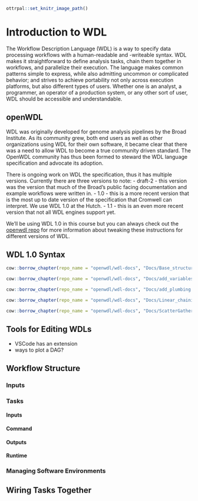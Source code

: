 ```r
ottrpal::set_knitr_image_path()
```

# Introduction to WDL
The Workflow Description Language (WDL) is a way to specify data processing workflows with a human-readable and -writeable syntax. 
WDL makes it straightforward to define analysis tasks, chain them together in workflows, and parallelize their execution. 
The language makes common patterns simple to express, while also admitting uncommon or complicated behavior; and strives to achieve portability not only across execution platforms, but also different types of users. 
Whether one is an analyst, a programmer, an operator of a production system, or any other sort of user, WDL should be accessible and understandable.

## openWDL

WDL was originally developed for genome analysis pipelines by the Broad Institute. 
As its community grew, both end users as well as other organizations using WDL for their own software, it became clear that there was a need to allow WDL to become a true community driven standard. 
The OpenWDL community has thus been formed to steward the WDL language specification and advocate its adoption.

There is ongoing work on WDL the specification, thus it has multiple versions.  Currently there are three versions to note:
- draft-2 - this version was the version that much of the Broad's public facing documentation and example workflows were written in. 
- 1.0 - this is a more recent version that is the most up to date version of the specification that Cromwell can interpret.  We use WDL 1.0 at the Hutch.
- 1.1 - this is an even more recent version that not all WDL engines support yet. 

We'll be using WDL 1.0 in this course but you can always check out the [openwdl repo](https://github.com/openwdl/wdl) for more information about tweaking these instructions for different versions of WDL.  

## WDL 1.0 Syntax

```r
cow::borrow_chapter(repo_name = "openwdl/wdl-docs", "Docs/Base_structure.md", branch = "1.0", remove_h1 = TRUE)
```
```r
cow::borrow_chapter(repo_name = "openwdl/wdl-docs", "Docs/add_variables.md", branch = "1.0", remove_h1 = TRUE)
```


```r
cow::borrow_chapter(repo_name = "openwdl/wdl-docs", "Docs/add_plumbing.md", branch = "1.0", remove_h1 = TRUE)
```

```r
cow::borrow_chapter(repo_name = "openwdl/wdl-docs", "Docs/Linear_chaining.md", branch = "1.0", remove_h1 = TRUE)
```


```r
cow::borrow_chapter(repo_name = "openwdl/wdl-docs", "Docs/ScatterGather_parallelism.md", branch = "1.0", remove_h1 = TRUE)
```





## Tools for Editing WDLs
- VSCode has an extension
- ways to plot a DAG? 


## Workflow Structure


### Inputs


### Tasks


#### Inputs

#### Command

#### Outputs

#### Runtime


### Managing Software Environments


## Wiring Tasks Together

